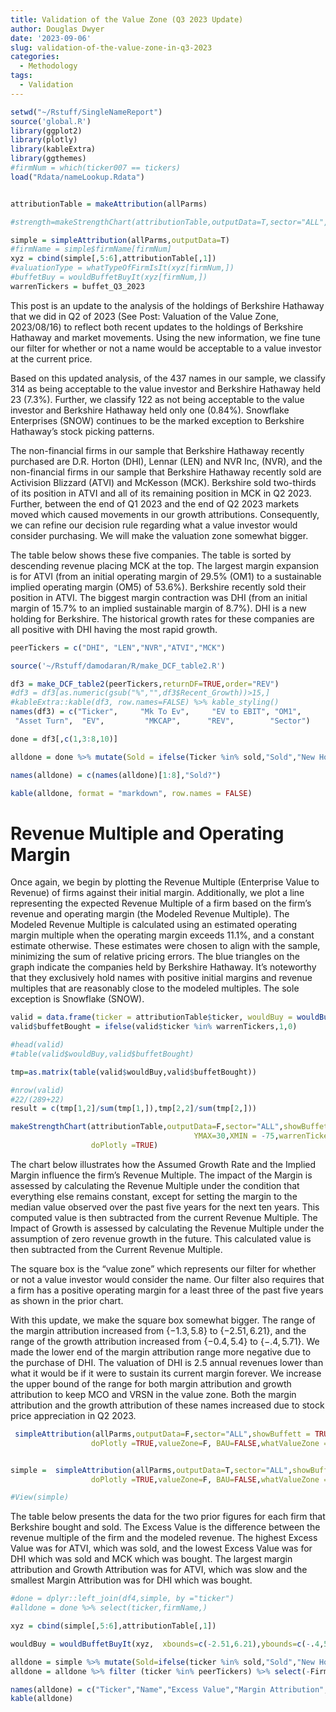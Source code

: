 ```yaml
---
title: Validation of the Value Zone (Q3 2023 Update)
author: Douglas Dwyer
date: '2023-09-06'
slug: validation-of-the-value-zone-in-q3-2023
categories:
  - Methodology
tags:
  - Validation
---
```


```r
setwd("~/Rstuff/SingleNameReport")
source('global.R')
library(ggplot2)
library(plotly)
library(kableExtra)
library(ggthemes)
#firmNum = which(ticker007 == tickers)
load("Rdata/nameLookup.Rdata")


attributionTable = makeAttribution(allParms)        

#strength=makeStrengthChart(attributionTable,outputData=T,sector="ALL",showBuffett = TRUE,                                         YMAX=30,XMIN = -75,warrenTickers0 =peerTickers,holder=paste0("Peers of ",ticker007)) 

simple = simpleAttribution(allParms,outputData=T)
#firmName = simple$firmName[firmNum]
xyz = cbind(simple[,5:6],attributionTable[,1])
#valuationType = whatTypeOfFirmIsIt(xyz[firmNum,])
#buffetBuy = wouldBuffetBuyIt(xyz[firmNum,])
warrenTickers = buffet_Q3_2023
```


This post is an update to the analysis of the holdings of Berkshire Hathaway that we did in Q2 of 2023 (See Post: Valuation of the Value Zone, 2023/08/16) to reflect both recent updates to the holdings of Berkshire Hathaway and market movements.  Using the new information, we fine tune our filter for whether or not a name would be acceptable to a value investor at the current price.

Based on this updated analysis, of the 437 names in our sample, we classify 314 as being acceptable to the value investor and Berkshire Hathaway held 23 (7.3%).  Further, we classify 122 as not being acceptable to the value investor and Berkshire Hathaway held only one (0.84%).  Snowflake Enterprises (SNOW) continues to be the marked exception to Berkshire Hathaway's stock picking patterns.


The non-financial firms in our sample that Berkshire Hathaway recently purchased are D.R. Horton (DHI), Lennar (LEN) and NVR Inc, (NVR), and the non-financial firms in our sample that Berkshire Hathaway recently sold are Activision Blizzard (ATVI) and McKesson (MCK).  Berkshire sold two-thirds of its position in ATVI and all of its remaining position in MCK in Q2 2023. Further, between the end of Q1 2023 and the end of Q2 2023 markets moved which caused movements in our growth attributions. Consequently, we can refine our decision rule regarding what a value investor would consider purchasing.  We will make the valuation zone somewhat bigger.  

The table below shows these five companies. The table is sorted by descending revenue placing MCK at the top. The largest margin expansion is for ATVI (from an initial operating margin of 29.5% (OM1) to a sustainable implied operating margin (OM5) of 53.6%). Berkshire recently sold their position in ATVI. The biggest margin contraction was DHI (from an initial margin of 15.7% to an implied sustainable margin of 8.7%).  DHI is a new holding for Berkshire.  The historical growth rates for these companies are all positive with DHI having the most rapid growth. 

```r
peerTickers = c("DHI", "LEN","NVR","ATVI","MCK")

source('~/Rstuff/damodaran/R/make_DCF_table2.R')

df3 = make_DCF_table2(peerTickers,returnDF=TRUE,order="REV")
#df3 = df3[as.numeric(gsub("%","",df3$Recent_Growth))>15,]
#kableExtra::kable(df3, row.names=FALSE) %>% kable_styling()
names(df3) = c("Ticker",     "Mk To Ev",     "EV to EBIT", "OM1",        "OM5",        "G",         
 "Asset Turn",  "EV",         "MKCAP",      "REV",        "Sector")    

done = df3[,c(1,3:8,10)]

alldone = done %>% mutate(Sold = ifelse(Ticker %in% sold,"Sold","New Holding"))

names(alldone) = c(names(alldone)[1:8],"Sold?")

kable(alldone, format = "markdown", row.names = FALSE)
```





# Revenue Multiple and Operating Margin

Once again, we begin by plotting the Revenue Multiple (Enterprise Value to Revenue) of firms against their initial margin. Additionally, we plot a line representing the expected Revenue Multiple of a firm based on the firm’s revenue and operating margin (the Modeled Revenue Multiple). The Modeled Revenue Multiple is calculated using an estimated operating margin multiple when the operating margin exceeds 11.1%, and a constant estimate otherwise. These estimates were chosen to align with the sample, minimizing the sum of relative pricing errors. The blue triangles on the graph indicate the companies held by Berkshire Hathaway. It’s noteworthy that they exclusively hold names with positive initial margins and revenue multiples that are reasonably close to the modeled multiples. The sole exception is Snowflake (SNOW).


```r
valid = data.frame(ticker = attributionTable$ticker, wouldBuy = wouldBuffetBuyIt(xyz,  xbounds=c(-2.51,6.21),ybounds=c(-.4,5.71),zBound=0)$allStatisfied)
valid$buffetBought = ifelse(valid$ticker %in% warrenTickers,1,0) 

#head(valid)
#table(valid$wouldBuy,valid$buffetBought)

tmp=as.matrix(table(valid$wouldBuy,valid$buffetBought))

#nrow(valid)
#22/(289+22)
result = c(tmp[1,2]/sum(tmp[1,]),tmp[2,2]/sum(tmp[2,]))
```



```r
makeStrengthChart(attributionTable,outputData=F,sector="ALL",showBuffett = TRUE,
                                         YMAX=30,XMIN = -75,warrenTickers0 =warrenTickers,holder=paste0("Held by Berkshire Hathaway"), showAfirm="",
                  doPlotly =TRUE) 


```

The chart below illustrates how the Assumed Growth Rate and the Implied Margin influence the firm’s Revenue Multiple. The impact of the Margin is assessed by calculating the Revenue Multiple under the condition that everything else remains constant, except for setting the margin to the median value observed over the past five years for the next ten years. This computed value is then subtracted from the current Revenue Multiple. The Impact of Growth is assessed by calculating the Revenue Multiple under the assumption of zero revenue growth in the future. This calculated value is then subtracted from the Current Revenue Multiple.

The square box is the "value zone" which represents our filter for whether or not a value investor would consider the name. Our filter also requires that a firm has a positive operating margin for a least three of the past five years as shown in the prior chart.

With this update, we make the square box somewhat bigger. The range of the margin attribution increased from $\{ -1.3, 5.8 \}$ to $\{-2.51, 6.21 \}$, and the range of the growth attribution increased from $\{-0.4, 5.4\}$ to $\{-. 4, 5.71\}$.  We made the lower end of the margin attribution range more negative due to the purchase of DHI.  The valuation of DHI is 2.5 annual revenues lower than what it would be if it were to sustain its current margin forever. We increase the upper bound of the range for both margin attribution and growth attribution to keep MCO and VRSN in the value zone.  Both the margin attribution and the growth attribution of these names increased due to stock price appreciation in Q2 2023.


```r
 simpleAttribution(allParms,outputData=F,sector="ALL",showBuffett = TRUE,XMAX=25,YMAX=25,warrenTickers,holder=paste0("Held by Berkshire Hathaway"),
                  doPlotly =TRUE,valueZone=F, BAU=FALSE,whatValueZone = "2023q3") 


simple =  simpleAttribution(allParms,outputData=T,sector="ALL",showBuffett = TRUE,XMAX=25,YMAX=25,warrenTickers,holder=paste0("Held by Berkshire Hathaway"),
                  doPlotly =TRUE,valueZone=F, BAU=FALSE,whatValueZone = "2023q3") 

#View(simple)

```


The table below presents the data for the two prior figures for each firm that Berkshire bought and sold.  The Excess Value is the difference between the revenue multiple of the firm and the modeled revenue.  The highest Excess Value was for ATVI, which was sold, and the lowest Excess Value was for DHI which was sold and MCK which was bought. The largest margin attribution and Growth Attribution was for ATVI, which was slow and the smallest Margin Attribution was for DHI which was bought.

```r

#done = dplyr::left_join(df4,simple, by ="ticker")
#alldone = done %>% select(ticker,firmName,)

xyz = cbind(simple[,5:6],attributionTable[,1])

wouldBuy = wouldBuffetBuyIt(xyz,  xbounds=c(-2.51,6.21),ybounds=c(-.4,5.71),zBound=0)$allStatisfied

alldone = simple %>% mutate(Sold=ifelse(ticker %in% sold,"Sold","New Holding"))
alldone = alldone %>% filter (ticker %in% peerTickers) %>% select(-FirmNumber,-warren) 

names(alldone) = c("Ticker","Name","Excess Value","Margin Attribution", "Growth Attribution", "Sold?")
kable(alldone)
```

